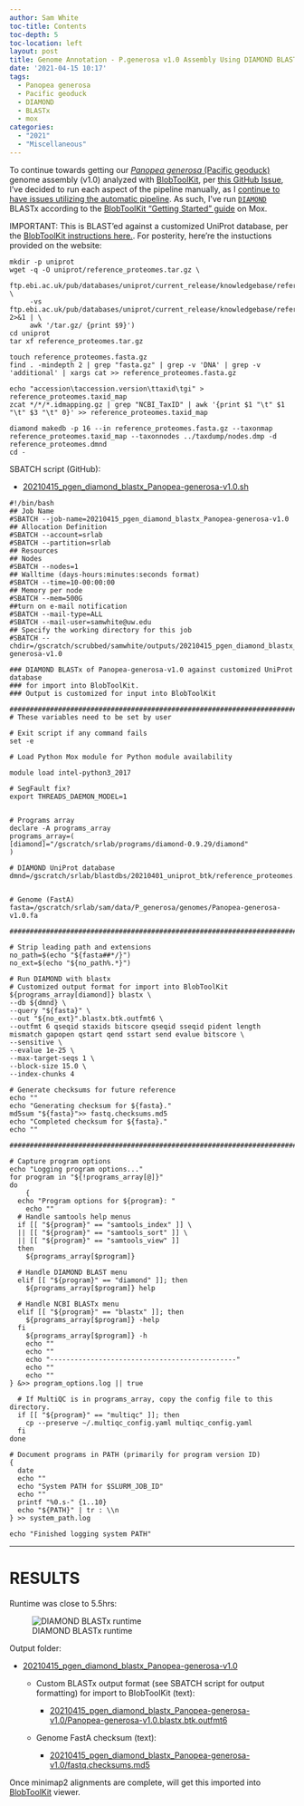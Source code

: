 ```yaml
---
author: Sam White
toc-title: Contents
toc-depth: 5
toc-location: left
layout: post
title: Genome Annotation - P.generosa v1.0 Assembly Using DIAMOND BLASTx for BlobToolKit on Mox
date: '2021-04-15 10:17'
tags: 
  - Panopea generosa
  - Pacific geoduck
  - DIAMOND
  - BLASTx
  - mox
categories: 
  - "2021"
  - "Miscellaneous"
---
```

To continue towards getting our [_Panopea generosa_ (Pacific geoduck)](http://en.wikipedia.org/wiki/Geoduck) genome assembly (v1.0) analyzed with [BlobToolKit](https://blobtoolkit.genomehubs.org/), per [this GitHub Issue](https://github.com/RobertsLab/resources/issues/1118), I've decided to run each aspect of the pipeline manually, as I [continue to have issues utilizing the automatic pipeline](https://github.com/blobtoolkit/insdc-pipeline/issues/9). As such, I've run [`DIAMOND`](https://github.com/bbuchfink/diamond) BLASTx according to the [BlobToolKit "Getting Started" guide](https://blobtoolkit.genomehubs.org/blobtools2/blobtools2-tutorials/getting-started-with-blobtools2/) on Mox.

IMPORTANT: This is BLAST'ed against a customized UniProt database, per the [BlobToolKit instructions here.](https://blobtoolkit.genomehubs.org/install/). For posterity, here're the instuctions provided on the website:

```shell
mkdir -p uniprot
wget -q -O uniprot/reference_proteomes.tar.gz \
 ftp.ebi.ac.uk/pub/databases/uniprot/current_release/knowledgebase/reference_proteomes/$(curl \
     -vs ftp.ebi.ac.uk/pub/databases/uniprot/current_release/knowledgebase/reference_proteomes/ 2>&1 | \
     awk '/tar.gz/ {print $9}')
cd uniprot
tar xf reference_proteomes.tar.gz

touch reference_proteomes.fasta.gz
find . -mindepth 2 | grep "fasta.gz" | grep -v 'DNA' | grep -v 'additional' | xargs cat >> reference_proteomes.fasta.gz

echo "accession\taccession.version\ttaxid\tgi" > reference_proteomes.taxid_map
zcat */*/*.idmapping.gz | grep "NCBI_TaxID" | awk '{print $1 "\t" $1 "\t" $3 "\t" 0}' >> reference_proteomes.taxid_map

diamond makedb -p 16 --in reference_proteomes.fasta.gz --taxonmap reference_proteomes.taxid_map --taxonnodes ../taxdump/nodes.dmp -d reference_proteomes.dmnd
cd -
```

SBATCH script (GitHub):

- [20210415_pgen_diamond_blastx_Panopea-generosa-v1.0.sh](https://github.com/RobertsLab/sams-notebook/blob/master/sbatch_scripts/20210415_pgen_diamond_blastx_Panopea-generosa-v1.0.sh)

```shell
#!/bin/bash
## Job Name
#SBATCH --job-name=20210415_pgen_diamond_blastx_Panopea-generosa-v1.0
## Allocation Definition
#SBATCH --account=srlab
#SBATCH --partition=srlab
## Resources
## Nodes
#SBATCH --nodes=1
## Walltime (days-hours:minutes:seconds format)
#SBATCH --time=10-00:00:00
## Memory per node
#SBATCH --mem=500G
##turn on e-mail notification
#SBATCH --mail-type=ALL
#SBATCH --mail-user=samwhite@uw.edu
## Specify the working directory for this job
#SBATCH --chdir=/gscratch/scrubbed/samwhite/outputs/20210415_pgen_diamond_blastx_Panopea-generosa-v1.0

### DIAMOND BLASTx of Panopea-generosa-v1.0 against customized UniProt database
### for import into BlobToolKit.
### Output is customized for input into BlobToolKit

###################################################################################
# These variables need to be set by user

# Exit script if any command fails
set -e

# Load Python Mox module for Python module availability

module load intel-python3_2017

# SegFault fix?
export THREADS_DAEMON_MODEL=1


# Programs array
declare -A programs_array
programs_array=(
[diamond]="/gscratch/srlab/programs/diamond-0.9.29/diamond"
)

# DIAMOND UniProt database
dmnd=/gscratch/srlab/blastdbs/20210401_uniprot_btk/reference_proteomes.dmnd


# Genome (FastA)
fasta=/gscratch/srlab/sam/data/P_generosa/genomes/Panopea-generosa-v1.0.fa

###################################################################################

# Strip leading path and extensions
no_path=$(echo "${fasta##*/}")
no_ext=$(echo "${no_path%.*}")

# Run DIAMOND with blastx
# Customized output format for import into BlobToolKit
${programs_array[diamond]} blastx \
--db ${dmnd} \
--query "${fasta}" \
--out "${no_ext}".blastx.btk.outfmt6 \
--outfmt 6 qseqid staxids bitscore qseqid sseqid pident length mismatch gapopen qstart qend sstart send evalue bitscore \
--sensitive \
--evalue 1e-25 \
--max-target-seqs 1 \
--block-size 15.0 \
--index-chunks 4

# Generate checksums for future reference
echo ""
echo "Generating checksum for ${fasta}."
md5sum "${fasta}">> fastq.checksums.md5
echo "Completed checksum for ${fasta}."
echo ""

###################################################################################

# Capture program options
echo "Logging program options..."
for program in "${!programs_array[@]}"
do
	{
  echo "Program options for ${program}: "
	echo ""
  # Handle samtools help menus
  if [[ "${program}" == "samtools_index" ]] \
  || [[ "${program}" == "samtools_sort" ]] \
  || [[ "${program}" == "samtools_view" ]]
  then
    ${programs_array[$program]}

  # Handle DIAMOND BLAST menu
  elif [[ "${program}" == "diamond" ]]; then
    ${programs_array[$program]} help

  # Handle NCBI BLASTx menu
  elif [[ "${program}" == "blastx" ]]; then
    ${programs_array[$program]} -help
  fi
	${programs_array[$program]} -h
	echo ""
	echo ""
	echo "----------------------------------------------"
	echo ""
	echo ""
} &>> program_options.log || true

  # If MultiQC is in programs_array, copy the config file to this directory.
  if [[ "${program}" == "multiqc" ]]; then
  	cp --preserve ~/.multiqc_config.yaml multiqc_config.yaml
  fi
done

# Document programs in PATH (primarily for program version ID)
{
  date
  echo ""
  echo "System PATH for $SLURM_JOB_ID"
  echo ""
  printf "%0.s-" {1..10}
  echo "${PATH}" | tr : \\n
} >> system_path.log

echo "Finished logging system PATH"
```


---

# RESULTS

Runtime was close to 5.5hrs:

![DIAMOND BLASTx runtime](https://github.com/RobertsLab/sams-notebook/blob/master/images/screencaps/20210415_pgen_diamond_blastx_Panopea-generosa-v1.0_runtime.png?raw=true)

Output folder:

- [20210415_pgen_diamond_blastx_Panopea-generosa-v1.0](https://gannet.fish.washington.edu/Atumefaciens/20210415_pgen_diamond_blastx_Panopea-generosa-v1.0/)

  - Custom BLASTx output format (see SBATCH script for output formatting) for import to BlobToolKit (text):

    - [20210415_pgen_diamond_blastx_Panopea-generosa-v1.0/Panopea-generosa-v1.0.blastx.btk.outfmt6](https://gannet.fish.washington.edu/Atumefaciens/20210415_pgen_diamond_blastx_Panopea-generosa-v1.0/Panopea-generosa-v1.0.blastx.btk.outfmt6)

  - Genome FastA checksum (text):

    - [20210415_pgen_diamond_blastx_Panopea-generosa-v1.0/fastq.checksums.md5](https://gannet.fish.washington.edu/Atumefaciens/20210415_pgen_diamond_blastx_Panopea-generosa-v1.0/fastq.checksums.md5)

Once minimap2 alignments are complete, will get this imported into [BlobToolKit](https://blobtoolkit.genomehubs.org/) viewer.
